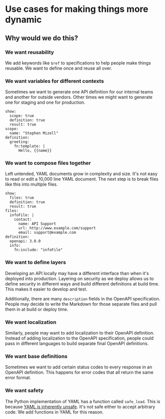 # Use cases for making things more dynamic

## Why would we do this?

### We want reusability

We add keywords like `$ref` to specifications to help people make things reusable. We want to define once and reuse all over.

### We want variables for different contexts

Sometimes we want to generate one API definition for our internal teams and another for outside vendors. Other times we might want to generate one for staging and one for production.

```yaml:geneva-context
show:
  scope: true
  definition: true
  result: true
scope:
  name: "Stephen Mizell"
definition:
  greeting:
    fn:template: |
      Hello, {{name}}
```

### We want to compose files together

Left untended, YAML documents grow in complexity and size. It's not easy to read or edit a 10,000 line YAML document. The next step is to break files like this into multiple files.

```yaml:geneva-context
show:
  files: true
  definition: true
  result: true
files:
  infoFile: |
    contact:
      name: API Support
      url: http://www.example.com/support
      email: support@example.com
definition:
  openapi: 3.0.0
  info:
    fn:include: "infoFile"
```

### We want to define layers

Developing an API locally may have a different interface than when it's deployed into production. Layering on security as we deploy allows us to define security in different ways and build different definitions at build time. This makes it easier to develop and test.

Additionally, there are many `description` fields in the OpenAPI specification. People may decide to write the Markdown for those separate files and pull them in at build or deploy time.

### We want localization

Similarly, people may want to add localization to their OpenAPI definition. Instead of adding localization to the OpenAPI specification, people could pass in different languages to build separate final OpenAPI definitions.

### We want base definitions

Sometimes we want to add certain status codes to every response in an OpenAPI definition. This happens for error codes that all return the same error format.

### We want safety

The Python implementation of YAML has a function called `safe_load`. This is because [YAML is inherently unsafe](https://www.arp242.net/yaml-config.html). It's not safe either to accept arbitrary code. We add functions in YAML for this reason.
